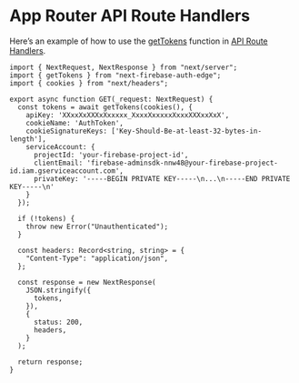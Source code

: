 # App Router API Route Handlers

Here’s an example of how to use the [getTokens](/docs/usage/server-components) function in [API Route Handlers](https://nextjs.org/docs/app/building-your-application/routing/route-handlers).

```tsx
import { NextRequest, NextResponse } from "next/server";
import { getTokens } from "next-firebase-auth-edge";
import { cookies } from "next/headers";

export async function GET(_request: NextRequest) {
  const tokens = await getTokens(cookies(), {
    apiKey: 'XXxxXxXXXxXxxxxx_XxxxXxxxxxXxxxXXXxxXxX',
    cookieName: 'AuthToken',
    cookieSignatureKeys: ['Key-Should-Be-at-least-32-bytes-in-length'],
    serviceAccount: {
      projectId: 'your-firebase-project-id',
      clientEmail: 'firebase-adminsdk-nnw48@your-firebase-project-id.iam.gserviceaccount.com',
      privateKey: '-----BEGIN PRIVATE KEY-----\n...\n-----END PRIVATE KEY-----\n'
    }
  });

  if (!tokens) {
    throw new Error("Unauthenticated");
  }

  const headers: Record<string, string> = {
    "Content-Type": "application/json",
  };

  const response = new NextResponse(
    JSON.stringify({
      tokens,
    }),
    {
      status: 200,
      headers,
    }
  );

  return response;
}
```
